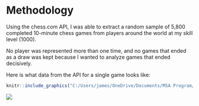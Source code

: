 # Methodology

Using the chess.com API, I was able to extract a random sample of 5,800 completed 10-minute chess games from players around the world at my skill level (1000).

No player was represented more than one time, and no games that ended as a draw was kept because I wanted to analyze games that ended decisively.

Here is what data from the API for a single game looks like:

```{r}
knitr::include_graphics("C:/Users/james/OneDrive/Documents/MSA Program/Side Projects/API_Response.png")
```

![](https://jamesfaber.github.io/Testing/docs/API_Response.PNG)

